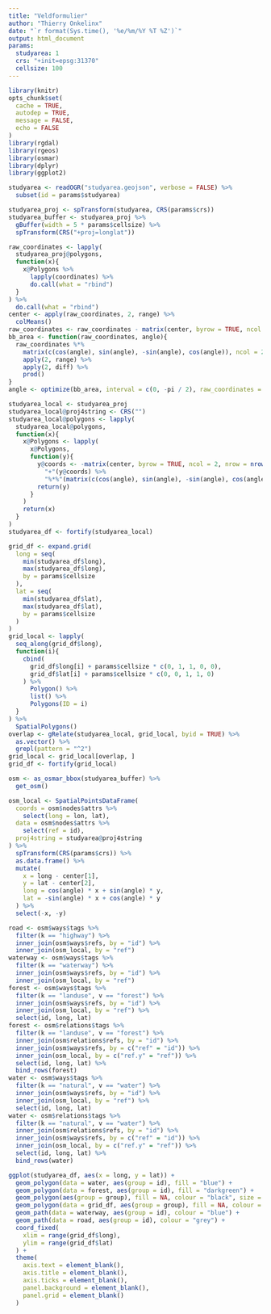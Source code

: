 ```yaml
---
title: "Veldformulier"
author: "Thierry Onkelinx"
date: "`r format(Sys.time(), '%e/%m/%Y %T %Z')`"
output: html_document
params:
  studyarea: 1
  crs: "+init=epsg:31370"
  cellsize: 100
---
```


```r
library(knitr)
opts_chunk$set(
  cache = TRUE,
  autodep = TRUE,
  message = FALSE,
  echo = FALSE
)
library(rgdal)
library(rgeos)
library(osmar)
library(dplyr)
library(ggplot2)
```

```r
studyarea <- readOGR("studyarea.geojson", verbose = FALSE) %>%
  subset(id = params$studyarea)
```

```r
studyarea_proj <- spTransform(studyarea, CRS(params$crs))
studyarea_buffer <- studyarea_proj %>%
  gBuffer(width = 5 * params$cellsize) %>%
  spTransform(CRS("+proj=longlat"))
```

```r
raw_coordinates <- lapply(
  studyarea_proj@polygons,
  function(x){
    x@Polygons %>%
      lapply(coordinates) %>%
      do.call(what = "rbind")
  }
) %>%
  do.call(what = "rbind")
center <- apply(raw_coordinates, 2, range) %>%
  colMeans()
raw_coordinates <- raw_coordinates - matrix(center, byrow = TRUE, ncol = 2, nrow = nrow(raw_coordinates))
bb_area <- function(raw_coordinates, angle){
  raw_coordinates %*%
    matrix(c(cos(angle), sin(angle), -sin(angle), cos(angle)), ncol = 2) %>%
    apply(2, range) %>%
    apply(2, diff) %>%
    prod()
}
angle <- optimize(bb_area, interval = c(0, -pi / 2), raw_coordinates = raw_coordinates)$minimum
```

```r
studyarea_local <- studyarea_proj
studyarea_local@proj4string <- CRS("")
studyarea_local@polygons <- lapply(
  studyarea_local@polygons,
  function(x){
    x@Polygons <- lapply(
      x@Polygons,
      function(y){
        y@coords <- -matrix(center, byrow = TRUE, ncol = 2, nrow = nrow(y@coords)) %>%
          "+"(y@coords) %>%
          "%*%"(matrix(c(cos(angle), sin(angle), -sin(angle), cos(angle)), ncol = 2))
        return(y)
      }
    )
    return(x)
  }
)
studyarea_df <- fortify(studyarea_local)
```

```r
grid_df <- expand.grid(
  long = seq(
    min(studyarea_df$long),
    max(studyarea_df$long),
    by = params$cellsize
  ),
  lat = seq(
    min(studyarea_df$lat),
    max(studyarea_df$lat),
    by = params$cellsize
  )
)
grid_local <- lapply(
  seq_along(grid_df$long), 
  function(i){
    cbind(
      grid_df$long[i] + params$cellsize * c(0, 1, 1, 0, 0),
      grid_df$lat[i] + params$cellsize * c(0, 0, 1, 1, 0)
    ) %>%
      Polygon() %>%
      list() %>%
      Polygons(ID = i)
  }
) %>%
  SpatialPolygons()
overlap <- gRelate(studyarea_local, grid_local, byid = TRUE) %>%
  as.vector() %>%
  grepl(pattern = "^2")
grid_local <- grid_local[overlap, ]
grid_df <- fortify(grid_local)
```

```r
osm <- as_osmar_bbox(studyarea_buffer) %>%
  get_osm()
```

```r
osm_local <- SpatialPointsDataFrame(
  coords = osm$nodes$attrs %>%
    select(long = lon, lat), 
  data = osm$nodes$attrs %>%
    select(ref = id), 
  proj4string = studyarea@proj4string
) %>%
  spTransform(CRS(params$crs)) %>%
  as.data.frame() %>%
  mutate(
    x = long - center[1], 
    y = lat - center[2],
    long = cos(angle) * x + sin(angle) * y,
    lat = -sin(angle) * x + cos(angle) * y
  ) %>%
  select(-x, -y)
```

```r
road <- osm$ways$tags %>%
  filter(k == "highway") %>%
  inner_join(osm$ways$refs, by = "id") %>%
  inner_join(osm_local, by = "ref")
waterway <- osm$ways$tags %>%
  filter(k == "waterway") %>%
  inner_join(osm$ways$refs, by = "id") %>%
  inner_join(osm_local, by = "ref")
forest <- osm$ways$tags %>%
  filter(k == "landuse", v == "forest") %>%
  inner_join(osm$ways$refs, by = "id") %>%
  inner_join(osm_local, by = "ref") %>%
  select(id, long, lat)
forest <- osm$relations$tags %>%
  filter(k == "landuse", v == "forest") %>%
  inner_join(osm$relations$refs, by = "id") %>%
  inner_join(osm$ways$refs, by = c("ref" = "id")) %>%
  inner_join(osm_local, by = c("ref.y" = "ref")) %>%
  select(id, long, lat) %>%
  bind_rows(forest)
water <- osm$ways$tags %>%
  filter(k == "natural", v == "water") %>%
  inner_join(osm$ways$refs, by = "id") %>%
  inner_join(osm_local, by = "ref") %>%
  select(id, long, lat)
water <- osm$relations$tags %>%
  filter(k == "natural", v == "water") %>%
  inner_join(osm$relations$refs, by = "id") %>%
  inner_join(osm$ways$refs, by = c("ref" = "id")) %>%
  inner_join(osm_local, by = c("ref.y" = "ref")) %>%
  select(id, long, lat) %>%
  bind_rows(water)
```

```r
ggplot(studyarea_df, aes(x = long, y = lat)) +
  geom_polygon(data = water, aes(group = id), fill = "blue") +
  geom_polygon(data = forest, aes(group = id), fill = "darkgreen") +
  geom_polygon(aes(group = group), fill = NA, colour = "black", size = 2) +
  geom_polygon(data = grid_df, aes(group = group), fill = NA, colour = "black") +
  geom_path(data = waterway, aes(group = id), colour = "blue") +
  geom_path(data = road, aes(group = id), colour = "grey") +
  coord_fixed(
    xlim = range(grid_df$long),
    ylim = range(grid_df$lat)
  ) +
  theme(
    axis.text = element_blank(), 
    axis.title = element_blank(),
    axis.ticks = element_blank(),
    panel.background = element_blank(),
    panel.grid = element_blank()
  )
```
